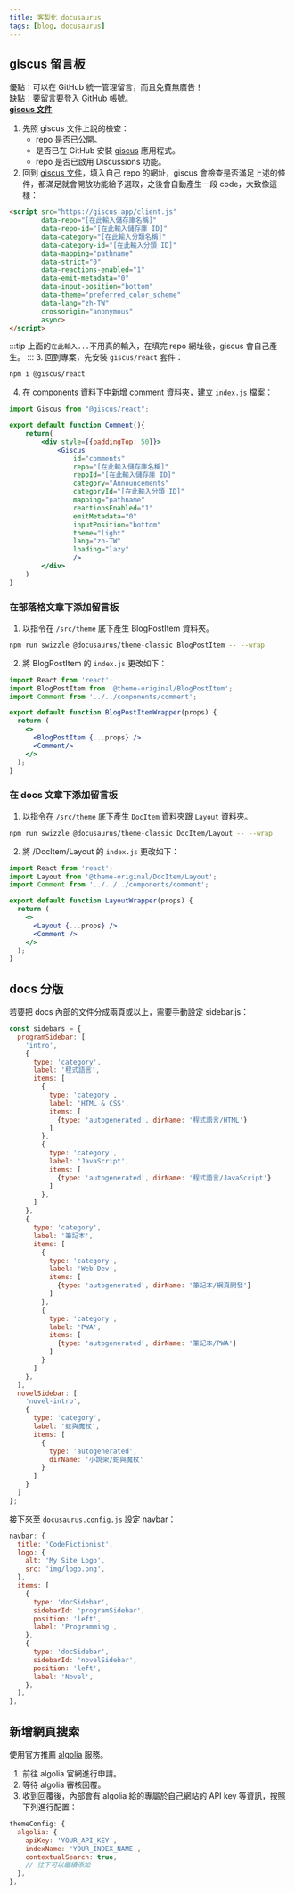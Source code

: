 ```yaml
---
title: 客製化 docusaurus
tags: [blog, docusaurus]
---
```


## giscus 留言板
優點：可以在 GitHub 統一管理留言，而且免費無廣告！  
缺點：要留言要登入 GitHub 帳號。  
[**giscus 文件**](https://giscus.app/zh-TW)

1. 先照 giscus 文件上說的檢查：
    * repo 是否已公開。
    * 是否已在 GitHub 安裝 [giscus](https://github.com/apps/giscus) 應用程式。
    * repo 是否已啟用 Discussions 功能。
2. 回到 [giscus 文件](https://giscus.app/zh-TW)，填入自己 repo 的網址，giscus 會檢查是否滿足上述的條件，都滿足就會開放功能給予選取，之後會自動產生一段 code，大致像這樣：
```html
<script src="https://giscus.app/client.js"
        data-repo="[在此輸入儲存庫名稱]"
        data-repo-id="[在此輸入儲存庫 ID]"
        data-category="[在此輸入分類名稱]"
        data-category-id="[在此輸入分類 ID]"
        data-mapping="pathname"
        data-strict="0"
        data-reactions-enabled="1"
        data-emit-metadata="0"
        data-input-position="bottom"
        data-theme="preferred_color_scheme"
        data-lang="zh-TW"
        crossorigin="anonymous"
        async>
</script>
```
:::tip
上面的`在此輸入...`不用真的輸入，在填完 repo 網址後，giscus 會自己產生。
:::
3. 回到專案，先安裝 `giscus/react` 套件：
```bash
npm i @giscus/react
```
4. 在 components 資料下中新增 comment 資料夾，建立 `index.js` 檔案：
```jsx title='/components/comment/index.js'
import Giscus from "@giscus/react";

export default function Comment(){
    return(
        <div style={{paddingTop: 50}}>
            <Giscus
                id="comments"
                repo="[在此輸入儲存庫名稱]"
                repoId="[在此輸入儲存庫 ID]"
                category="Announcements"
                categoryId="[在此輸入分類 ID]"
                mapping="pathname"
                reactionsEnabled="1"
                emitMetadata="0"
                inputPosition="bottom"
                theme="light"
                lang="zh-TW"
                loading="lazy"
                />
        </div>
    )
}
```
### 在部落格文章下添加留言板
1. 以指令在 `/src/theme` 底下產生 BlogPostItem 資料夾。
```bash
npm run swizzle @docusaurus/theme-classic BlogPostItem -- --wrap
```
2. 將 BlogPostItem 的 `index.js` 更改如下：
```jsx
import React from 'react';
import BlogPostItem from '@theme-original/BlogPostItem';
import Comment from '../../components/comment';

export default function BlogPostItemWrapper(props) {
  return (
    <>
      <BlogPostItem {...props} />
      <Comment/>
    </>
  );
}
```

### 在 docs 文章下添加留言板
1. 以指令在 `/src/theme` 底下產生 `DocItem` 資料夾跟 `Layout` 資料夾。
```bash
npm run swizzle @docusaurus/theme-classic DocItem/Layout -- --wrap
```
2. 將 /DocItem/Layout 的 `index.js` 更改如下：
```jsx
import React from 'react';
import Layout from '@theme-original/DocItem/Layout';
import Comment from '../../../components/comment';

export default function LayoutWrapper(props) {
  return (
    <>
      <Layout {...props} />
      <Comment />
    </>
  );
}
```

## docs 分版
若要把 docs 內部的文件分成兩頁或以上，需要手動設定 sidebar.js：
```js title='以本站為例'
const sidebars = {
  programSidebar: [
    'intro',
    {
      type: 'category',
      label: '程式語言',
      items: [
        {
          type: 'category',
          label: 'HTML & CSS',
          items: [
            {type: 'autogenerated', dirName: '程式語言/HTML'}
          ]
        },
        {
          type: 'category',
          label: 'JavaScript',
          items: [
            {type: 'autogenerated', dirName: '程式語言/JavaScript'}
          ]
        },
      ]
    },
    {
      type: 'category',
      label: '筆記本',
      items: [
        {
          type: 'category',
          label: 'Web Dev',
          items: [
            {type: 'autogenerated', dirName: '筆記本/網頁開發'}
          ]
        },
        {
          type: 'category',
          label: 'PWA',
          items: [
            {type: 'autogenerated', dirName: '筆記本/PWA'}
          ]
        }
      ]
    },
  ],
  novelSidebar: [
    'novel-intro',
    {
      type: 'category',
      label: '蛇與魔杖',
      items: [
        {
          type: 'autogenerated',
          dirName: '小說架/蛇與魔杖'
        }
      ]
    }
  ]
};
```

接下來至 `docusaurus.config.js` 設定 navbar：
```js
navbar: {
  title: 'CodeFictionist',
  logo: {
    alt: 'My Site Logo',
    src: 'img/logo.png',
  },
  items: [
    {
      type: 'docSidebar',
      sidebarId: 'programSidebar',
      position: 'left',
      label: 'Programming',
    },
    {
      type: 'docSidebar',
      sidebarId: 'novelSidebar',
      position: 'left',
      label: 'Novel',
    },
  ],
},
```

## 新增網頁搜索
使用官方推薦 [algolia](https://docsearch.algolia.com/) 服務。

1. 前往 algolia 官網進行申請。
2. 等待 algolia 審核回覆。
3. 收到回覆後，內部會有 algolia 給的專屬於自己網站的 API key 等資訊，按照下列進行配置：
```js
themeConfig: {
  algolia: {
    apiKey: 'YOUR_API_KEY',
    indexName: 'YOUR_INDEX_NAME',
    contextualSearch: true,
    // 往下可以繼續添加
  },
},
```